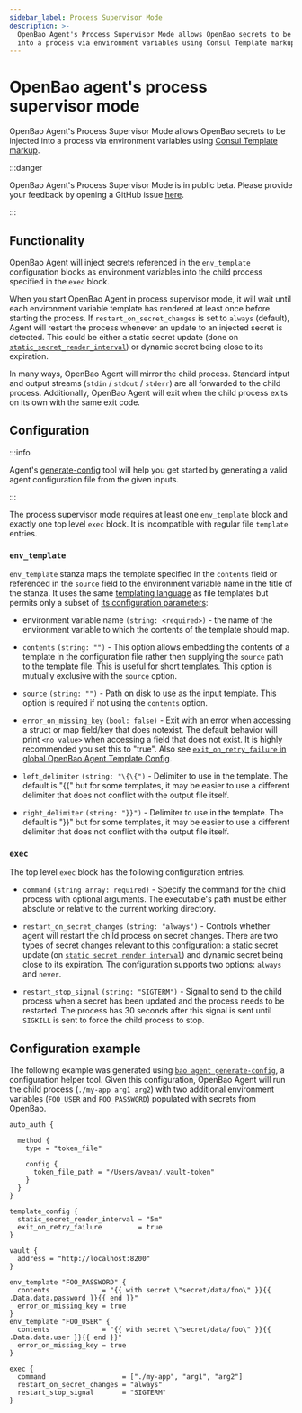 ```yaml
---
sidebar_label: Process Supervisor Mode
description: >-
  OpenBao Agent's Process Supervisor Mode allows OpenBao secrets to be injected
  into a process via environment variables using Consul Template markup.
---
```


# OpenBao agent's process supervisor mode

OpenBao Agent's Process Supervisor Mode allows OpenBao secrets to be injected into
a process via environment variables using
[Consul Template markup][consul-templating-language].

<!-- :::info -->

<!-- If you are running your applications in a Kubernetes cluster, we recommend -->
<!--   evaluating the [OpenBao Agent Sidecar Injector](../../platform/k8s/injector/index.mdx). -->

<!-- ::: -->

:::danger

OpenBao Agent's Process Supervisor Mode is in public beta. Please provide your
   feedback by opening a GitHub issue [here](https://github.com/openbao/openbao/issues).

:::

## Functionality

OpenBao Agent will inject secrets referenced in the `env_template` configuration
blocks as environment variables into the child process specified in the `exec` block.

When you start OpenBao Agent in process supervisor mode, it will wait until each
environment variable template has rendered at least once before starting the
process. If `restart_on_secret_changes` is set to `always` (default), Agent
will restart the process whenever an update to an injected secret is detected.
This could be either a static secret update (done on
[`static_secret_render_interval`](template.mdx#static_secret_render_interval))
or dynamic secret being close to its expiration.

In many ways, OpenBao Agent will mirror the child process. Standard intput and
output streams (`stdin` / `stdout` / `stderr`) are all forwarded to the child
process. Additionally, OpenBao Agent will exit when the child process exits on
its own with the same exit code.

## Configuration

:::info

Agent's [generate-config](generate-config/index.mdx)
   tool will help you get started by generating a valid agent configuration
   file from the given inputs.

:::

The process supervisor mode requires at least one `env_template` block and
exactly one top level `exec` block. It is incompatible with regular file
`template` entries.

### `env_template`

`env_template` stanza maps the template specified in the `contents` field or
referenced in the `source` field to the environment variable name in the title
of the stanza. It uses the same
[templating language](template.mdx#templating-language)
as file templates but permits only a subset of
[its configuration parameters](template.mdx#template_configurations):

- environment variable name `(string: <required>)` - the name of the
  environment variable to which the contents of the template should map.

- `contents` `(string: "")` - This option allows embedding the contents of
  a template in the configuration file rather then supplying the `source` path to
  the template file. This is useful for short templates. This option is mutually
  exclusive with the `source` option.

- `source` `(string: "")` - Path on disk to use as the input template. This
  option is required if not using the `contents` option.

- `error_on_missing_key` `(bool: false)` - Exit with an error when accessing
  a struct or map field/key that does notexist. The default behavior will print `<no value>`
  when accessing a field that does not exist. It is highly recommended you set this
  to "true". Also see
  [`exit_on_retry_failure` in global OpenBao Agent Template Config](template.mdx#interaction-between-exit_on_retry_failure-and-error_on_missing_key).

- `left_delimiter` `(string: "\{\{")` - Delimiter to use in the template. The
  default is "\{\{" but for some templates, it may be easier to use a different
  delimiter that does not conflict with the output file itself.

- `right_delimiter` `(string: "}}")` - Delimiter to use in the template. The
  default is "}}" but for some templates, it may be easier to use a different
  delimiter that does not conflict with the output file itself.

### `exec`

The top level `exec` block has the following configuration entries.

- `command` `(string array: required)` - Specify the command for the child
  process with optional arguments. The executable's path must be either
  absolute or relative to the current working directory.

- `restart_on_secret_changes` `(string: "always")` - Controls whether agent
  will restart the child process on secret changes. There are two types of
  secret changes relevant to this configuration: a static secret update (on
  [`static_secret_render_interval`](template.mdx#static_secret_render_interval))
  and dynamic secret being close to its expiration. The configuration supports
  two options: `always` and `never`.

- `restart_stop_signal` `(string: "SIGTERM")` - Signal to send to the child
  process when a secret has been updated and the process needs to be restarted.
  The process has 30 seconds after this signal is sent until `SIGKILL` is sent
  to force the child process to stop.


## Configuration example

The following example was generated using
[`bao agent generate-config`](generate-config/index.mdx),
a configuration helper tool. Given this configuration, OpenBao Agent will run
the child process (`./my-app arg1 arg2`) with two additional environment
variables (`FOO_USER` and `FOO_PASSWORD`) populated with secrets from OpenBao.

```hcl
auto_auth {

  method {
    type = "token_file"

    config {
      token_file_path = "/Users/avean/.vault-token"
    }
  }
}

template_config {
  static_secret_render_interval = "5m"
  exit_on_retry_failure         = true
}

vault {
  address = "http://localhost:8200"
}

env_template "FOO_PASSWORD" {
  contents             = "{{ with secret \"secret/data/foo\" }}{{ .Data.data.password }}{{ end }}"
  error_on_missing_key = true
}
env_template "FOO_USER" {
  contents             = "{{ with secret \"secret/data/foo\" }}{{ .Data.data.user }}{{ end }}"
  error_on_missing_key = true
}

exec {
  command                   = ["./my-app", "arg1", "arg2"]
  restart_on_secret_changes = "always"
  restart_stop_signal       = "SIGTERM"
}
```

[consul-templating-language]: https://github.com/hashicorp/consul-template/blob/v0.28.1/docs/templating-language.md
